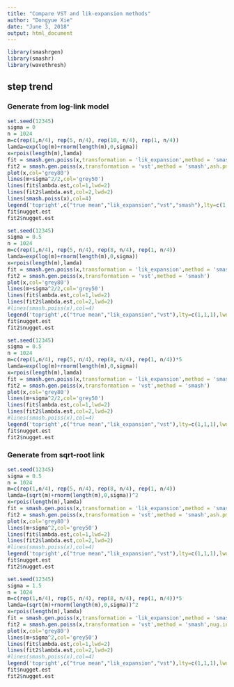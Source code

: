 ```yaml
---
title: "Compare VST and lik-expansion methods"
author: "Dongyue Xie"
date: "June 3, 2018"
output: html_document
---
```


```r
library(smashrgen)
library(smashr)
library(wavethresh)

```



## step trend

### Generate from log-link model

```r
set.seed(12345)
sigma = 0
n = 1024
m=c(rep(1,n/4), rep(5, n/4), rep(10, n/4), rep(1, n/4))
lamda=exp(log(m)+rnorm(length(m),0,sigma))
x=rpois(length(m),lamda)
fit = smash.gen.poiss(x,transformation = 'lik_expansion',method = 'smash',ash.pm = TRUE)
fit2 = smash.gen.poiss(x,transformation = 'vst',method = 'smash',ash.pm = TRUE)
plot(x,col='grey80')
lines(m+sigma^2/2,col='grey50')
lines(fit$lambda.est,col=1,lwd=2)
lines(fit2$lambda.est,col=2,lwd=2)
lines(smash.poiss(x),col=4)
legend('topright',c("true mean","lik_expansion","vst","smash"),lty=c(1,1,1,1),lwd=c(1,2,2,1),col=c('grey50',1,2,4))
fit$nugget.est
fit2$nugget.est
```



```r
set.seed(12345)
sigma = 0.5
n = 1024
m=c(rep(1,n/4), rep(5, n/4), rep(8, n/4), rep(1, n/4))
lamda=exp(log(m)+rnorm(length(m),0,sigma))
x=rpois(length(m),lamda)
fit = smash.gen.poiss(x,transformation = 'lik_expansion',method = 'smash',ash.pm = TRUE)
fit2 = smash.gen.poiss(x,transformation = 'vst',method = 'smash')
plot(x,col='grey80')
lines(m+sigma^2/2,col='grey50')
lines(fit$lambda.est,col=1,lwd=2)
lines(fit2$lambda.est,col=2,lwd=2)
#lines(smash.poiss(x),col=4)
legend('topright',c("true mean","lik_expansion","vst"),lty=c(1,1,1),lwd=c(1,2,2),col=c('grey50',1,2))
fit$nugget.est
fit2$nugget.est
```

```r
set.seed(12345)
sigma = 0.5
n = 1024
m=c(rep(1,n/4), rep(5, n/4), rep(8, n/4), rep(1, n/4))*5
lamda=exp(log(m)+rnorm(length(m),0,sigma))
x=rpois(length(m),lamda)
fit = smash.gen.poiss(x,transformation = 'lik_expansion',method = 'smash',ash.pm = TRUE)
fit2 = smash.gen.poiss(x,transformation = 'vst',method = 'smash')
plot(x,col='grey80')
lines(m+sigma^2/2,col='grey50')
lines(fit$lambda.est,col=1,lwd=2)
lines(fit2$lambda.est,col=2,lwd=2)
#lines(smash.poiss(x),col=4)
legend('topright',c("true mean","lik_expansion","vst"),lty=c(1,1,1),lwd=c(1,2,2),col=c('grey50',1,2))
fit$nugget.est
fit2$nugget.est
```


### Generate from sqrt-root link

```r
set.seed(12345)
sigma = 0.5
n = 1024
m=c(rep(1,n/4), rep(5, n/4), rep(8, n/4), rep(1, n/4))
lamda=(sqrt(m)+rnorm(length(m),0,sigma))^2
x=rpois(length(m),lamda)
fit = smash.gen.poiss(x,transformation = 'lik_expansion',method = 'smash',ash.pm = TRUE,nug.init = 0)
fit2 = smash.gen.poiss(x,transformation = 'vst',method = 'smash',ash.pm = TRUE)
plot(x,col='grey80')
lines(m+sigma^2,col='grey50')
lines(fit$lambda.est,col=1,lwd=2)
lines(fit2$lambda.est,col=2,lwd=2)
#lines(smash.poiss(x),col=4)
legend('topright',c("true mean","lik_expansion","vst"),lty=c(1,1,1),lwd=c(1,2,2),col=c('grey50',1,2))
fit$nugget.est
fit2$nugget.est
```


```r
set.seed(12345)
sigma = 1.5
n = 1024
m=c(rep(1,n/4), rep(5, n/4), rep(8, n/4), rep(1, n/4))*5
lamda=(sqrt(m)+rnorm(length(m),0,sigma))^2
x=rpois(length(m),lamda)
fit = smash.gen.poiss(x,transformation = 'lik_expansion',method = 'smash',ash.pm = TRUE,nug.init = 0)
fit2 = smash.gen.poiss(x,transformation = 'vst',method = 'smash',nug.init = 0)
plot(x,col='grey80')
lines(m+sigma^2,col='grey50')
lines(fit$lambda.est,col=1,lwd=2)
lines(fit2$lambda.est,col=2,lwd=2)
#lines(smash.poiss(x),col=4)
legend('topright',c("true mean","lik_expansion","vst"),lty=c(1,1,1),lwd=c(1,2,2),col=c('grey50',1,2))
fit$nugget.est
fit2$nugget.est
```
